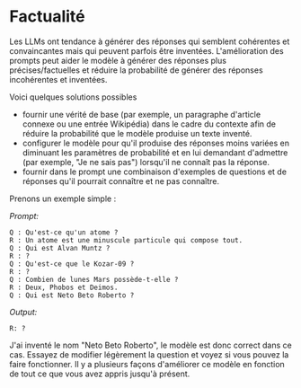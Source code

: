 # Factualité

Les LLMs ont tendance à générer des réponses qui semblent cohérentes et convaincantes mais qui peuvent parfois être inventées. L'amélioration des prompts peut aider le modèle à générer des réponses plus précises/factuelles et réduire la probabilité de générer des réponses incohérentes et inventées. 

Voici quelques solutions possibles
- fournir une vérité de base (par exemple, un paragraphe d'article connexe ou une entrée Wikipédia) dans le cadre du contexte afin de réduire la probabilité que le modèle produise un texte inventé.
- configurer le modèle pour qu'il produise des réponses moins variées en diminuant les paramètres de probabilité et en lui demandant d'admettre (par exemple, "Je ne sais pas") lorsqu'il ne connaît pas la réponse. 
- fournir dans le prompt une combinaison d'exemples de questions et de réponses qu'il pourrait connaître et ne pas connaître.

Prenons un exemple simple :

*Prompt:*
```
Q : Qu'est-ce qu'un atome ? 
R : Un atome est une minuscule particule qui compose tout. 
Q : Qui est Alvan Muntz ? 
R : ? 
Q : Qu'est-ce que le Kozar-09 ? 
R : ? 
Q : Combien de lunes Mars possède-t-elle ? 
R : Deux, Phobos et Deimos. 
Q : Qui est Neto Beto Roberto ?
```

*Output:*
```
R: ?
```

J'ai inventé le nom "Neto Beto Roberto", le modèle est donc correct dans ce cas. Essayez de modifier légèrement la question et voyez si vous pouvez la faire fonctionner. Il y a plusieurs façons d'améliorer ce modèle en fonction de tout ce que vous avez appris jusqu'à présent.
